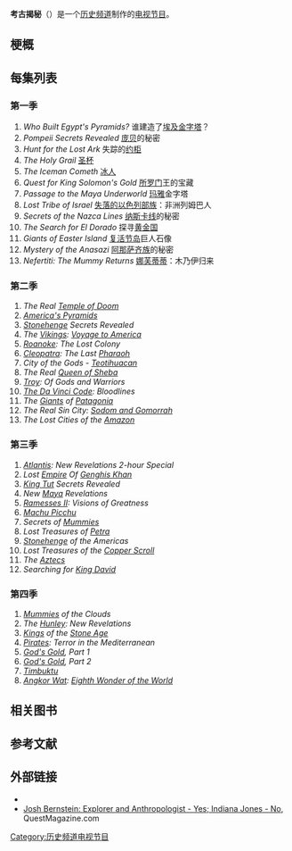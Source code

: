 {{infobox television |
  | show_name = Digging for the Truth<br>考古揭秘
  | image = [[File:Digging_for_the_Truth_(season_1_DVD_-_cover_art).jpg|167px]]
  | caption = 第一季DVD封面
  | format = 
  | runtime = 60 分钟
  | starring = [[贾许·伯恩斯坦|贾许·伯恩斯坦]]（1-3季）<br>[[Hunter_Ellis|Hunter Ellis]]（第4季）
  | country = {{USA}}
  | network = [[历史频道|历史频道]]
  | first_aired = 2005年1月24日
  | last_aired = 
  | num_seasons = 4
  | num_episodes = 46
  | website = https://web.archive.org/web/20070503045053/http://www.history.com/minisites/diggingforthetruth/
  |}}

'''考古揭秘'''（{{lang-en|''Digging for the Truth''}}）是一个[[历史频道|历史频道]]制作的[[电视节目|电视节目]]。

==梗概==

==每集列表==
===第一季===
# ''Who Built Egypt's Pyramids?''    谁建造了[[埃及金字塔|埃及金字塔]]？
# ''Pompeii Secrets Revealed''       [[庞贝|庞贝]]的秘密
# ''Hunt for the Lost Ark''          失踪的[[约柜|约柜]]
# ''The Holy Grail''                 [[圣杯|圣杯]]
# ''The Iceman Cometh''              [[冰人奧茨|冰人]]
# ''Quest for King Solomon's Gold''  [[所罗门|所罗门]]王的宝藏
# ''Passage to the Maya Underworld'' [[瑪雅文明|玛雅]]金字塔
# ''Lost Tribe of Israel''           [[失蹤的以色列十支派|失落的以色列部族]]：非洲列姆巴人
# ''Secrets of the Nazca Lines''     [[纳斯卡线条|纳斯卡线]]的秘密
# ''The Search for El Dorado''       探寻[[黄金国|黄金国]]
# ''Giants of Easter Island''        [[复活节岛|复活节岛]]巨人石像
# ''Mystery of the Anasazi''         [[阿那萨吉人|阿那萨齐族]]的秘密
# ''Nefertiti: The Mummy Returns''   [[娜芙蒂蒂|娜芙蒂蒂]]：木乃伊归来

===第二季===
# ''The Real [[Indiana_Jones_and_the_Temple_of_Doom|Temple of Doom]]''
# ''[[Mound_builder_(people)|America's Pyramids]]''
# ''[[Stonehenge|Stonehenge]] Secrets Revealed''
# ''The [[Vikings|Vikings]]: [[Norse_colonization_of_the_Americas|Voyage to America]]''
# ''[[Roanoke_Colony|Roanoke]]: The Lost Colony''
# ''[[Cleopatra|Cleopatra]]: The Last [[Pharaoh|Pharaoh]]''
# ''City of the Gods - [[Teotihuacán|Teotihuacan]]''
# ''The Real [[Queen_of_Sheba|Queen of Sheba]]''
# ''[[Troy|Troy]]: Of Gods and Warriors''
# ''[[The_Da_Vinci_Code|The Da Vinci Code]]: Bloodlines''
# ''The [[Patagon|Giants]] of [[Patagonia|Patagonia]]''
# ''The Real Sin City: [[Sodom_and_Gomorrah|Sodom and Gomorrah]]''
# ''The Lost Cities of the [[Amazon_River|Amazon]]''

===第三季===
# ''[[Atlantis|Atlantis]]: New Revelations 2-hour Special''
# ''Lost [[Mongol_Empire|Empire]] Of [[Genghis_Khan|Genghis Khan]]''
# ''[[King_Tut|King Tut]] Secrets Revealed''
# ''New [[Maya_civilization|Maya]] Revelations''
# ''[[Ramesses_II|Ramesses II]]: Visions of Greatness''
# ''[[Machu_Picchu|Machu Picchu]]''
# ''Secrets of [[Mummy|Mummies]]''
# ''Lost Treasures of [[Petra|Petra]]''
# ''[[Stonehenge|Stonehenge]] of the Americas''
# ''Lost Treasures of the [[Copper_Scroll|Copper Scroll]]''
# ''The [[Aztec|Aztec]]s''
# ''Searching for [[David_(biblical_king)|King David]]''

===第四季===
# ''[[Chachapoyas_culture|Mummies]] of the Clouds''
# ''The [[H._L._Hunley_(submarine)|Hunley]]: New Revelations''
# ''[[Olmec|Kings]] of the [[Stone_Age|Stone Age]]''
# ''[[Barbary_pirate|Pirates]]: Terror in the Mediterranean''
# ''[[Siege_of_Jerusalem_(70)|God's Gold]], Part 1''
# ''[[Siege_of_Jerusalem_(70)|God's Gold]], Part 2''
# ''[[Timbuktu|Timbuktu]]''
# ''[[Angkor_Wat|Angkor Wat]]: [[Wonders_of_the_World|Eighth Wonder of the World]]''

==相关图书==

==参考文献==
{{Reflist}}

==外部链接==
* {{imdb title|id=0446618|title=Digging for the Truth}}
*[http://www.questmagazine.com/z_tonya_morrison_qm200607_s2-digging-for-the-truth-josh-bernstein-history-channel.html Josh Bernstein: Explorer and Anthropologist - Yes; Indiana Jones - No], QuestMagazine.com

{{历史频道电视节目}}

{{DEFAULTSORT:Digging For The Truth}}
[[Category:历史频道电视节目|Category:历史频道电视节目]]